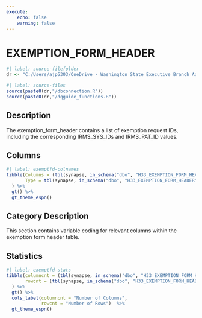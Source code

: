 ```yaml
---
execute:
    echo: false
    warning: false
---
```


# EXEMPTION_FORM_HEADER {.unnumbered}

```r
#| label: source-filefolder
dr <- "C:/Users/ajp5303/OneDrive - Washington State Executive Branch Agencies/source_scripts"
```

```r
#| label: source-files
source(paste0(dr,"/dbconnection.R"))
source(paste0(dr,"/dqguide_functions.R"))
```

## Description

The exemption_form_header contains a list of exemption request IDs, including the corresponding IRMS_SYS_IDs and IRMS_PAT_ID values.

## Columns

```r
#| label: exemptfd-colnames
tibble(Columns = (tbl(synapse, in_schema("dbo", "H33_EXEMPTION_FORM_HEADER")) %>% colnames()),
       Type = tbl(synapse, in_schema("dbo", "H33_EXEMPTION_FORM_HEADER")) %>% head(1) %>% as_tibble() %>% sapply(class)
  ) %>%
  gt() %>%
  gt_theme_espn()
```

## Category Description

This section contains variable coding for relevant columns within the exemption form header table.


## Statistics

```r
#| label: exemptfd-stats
tibble(columncnt = (tbl(synapse, in_schema("dbo", "H33_EXEMPTION_FORM_HEADER")) %>% ncol()),
       rowcnt = (tbl(synapse, in_schema("dbo", "H33_EXEMPTION_FORM_HEADER"))) %>% nrow2()
  ) %>%
  gt() %>%
  cols_label(columncnt = "Number of Columns",
             rowcnt = "Number of Rows")  %>%
  gt_theme_espn()
```
